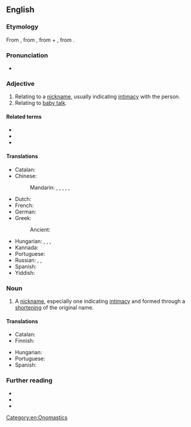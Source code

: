 ==English==
{{was wotd|2012|February|8}}

===Etymology===
From {{etyl|grc|en}} {{m|grc|ὑποκοριστικός}}, from {{m|grc|ὑποκορίζομαι||I speak in the language of children}}, from {{m|grc|ὑπό||below}} + {{m|grc|κορίζομαι||I act like a girl}}, from {{m|grc|κόρη||girl}}.

===Pronunciation===
* {{IPA|en|/ˌhaɪpəkəˈɹɪstɪk/}}
{{rfap|en}}

===Adjective===
{{en-adj}}

# Relating to a [[nickname]], usually indicating [[intimacy]] with the person.
# Relating to [[baby talk]].

====Related terms====
* {{l|en|hypocorism}}
* {{l|en|hypocoristical}}
* {{l|en|hypocoristically}}

====Translations====
{{trans-top|relating to a nickname, usually indicating intimacy}}
* Catalan: {{t|ca|hipocorístic}}
* Chinese:
*: Mandarin: {{t|cmn|[[表示]][[親愛]]的|sc=Hani}}, {{t|cmn|[[表示]][[亲爱]]的|tr=biǎoshì qīn'ài de|sc=Hani}}, {{t+|cmn|暱稱|alt=暱稱的|sc=Hani}}, {{t+|cmn|昵称|tr=nìchēng de|alt=昵称的|sc=Hani}}, {{t|cmn|表愛|alt=表愛的|sc=Hani}}, {{t|cmn|表爱|tr=biǎo'ài de|alt=表爱的|sc=Hani}}
* Dutch: {{t|nl|hypocoristisch}}
* French: {{t+|fr|hypocoristique|m|f}}
* German: {{t|de|hypokoristisch}}
* Greek:
*: Ancient: {{t|grc|ὑποκοριστικός}}
{{trans-mid}}
* Hungarian: {{t|hu|becéző}}, {{t|hu|bece-}}, {{t|hu|becenévi}}, {{t+|hu|kicsinyítő}}
* Kannada: {{t|kn|ಮುದ್ದುಹೆಸರಿನಂಥ|sc=Knda}}
* Portuguese: {{t+|pt|hipocorístico}}
* Russian: {{t+|ru|ласка́тельный}}, {{t+|ru|уменьши́тельный}}, {{t+|ru|уменьши́тельно-ласка́тельный}}
* Spanish: {{t+|es|hipocorístico}}
* Yiddish: {{t|yi|היפּאָקאָריסטיק|sc=Hebr}}
{{trans-bottom}}

===Noun===
{{en-noun}}

# A [[nickname]], especially one indicating [[intimacy]] and formed through a [[shorten]]ing of the original name.

====Translations====
{{trans-top|nickname, especially one indicating intimacy and formed through shortening of the original name}}
* Catalan: {{t|ca|hipocorístic}}
* Finnish: {{t+|fi|lempinimi}}
{{trans-mid}}
* Hungarian: {{t+|hu|becenév}}
* Portuguese: {{t+|pt|hipocorístico|m}}
* Spanish: {{t+|es|hipocorístico}}
{{trans-bottom}}

===Further reading===
* {{R:Webster 1913}}
* {{R:Century 1911}}
* {{R:OneLook}}

[[Category:en:Onomastics]]